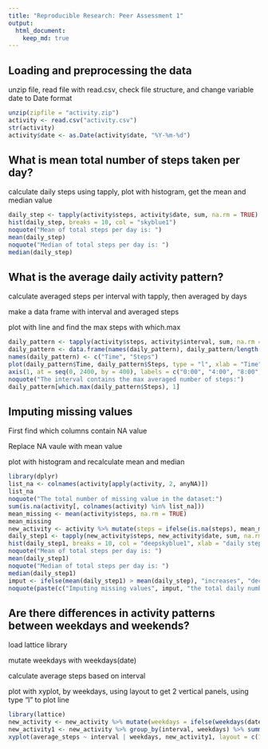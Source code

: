 ```yaml
---
title: "Reproducible Research: Peer Assessment 1"
output: 
  html_document:
    keep_md: true
---
```



## Loading and preprocessing the data

unzip file, read file with read.csv, check file structure, and change variable date to Date format

```r
unzip(zipfile = "activity.zip")
activity <- read.csv("activity.csv")
str(activity)
activity$date <- as.Date(activity$date, "%Y-%m-%d")

```


## What is mean total number of steps taken per day?
calculate daily steps using tapply, plot with histogram, get the mean and median value

```r
daily_step <- tapply(activity$steps, activity$date, sum, na.rm = TRUE)
hist(daily_step, breaks = 10, col = "skyblue1")
noquote("Mean of total steps per day is: ") 
mean(daily_step)
noquote("Median of total steps per day is: ") 
median(daily_step)

```

## What is the average daily activity pattern?
calculate averaged steps per interval with tapply, then averaged by days

make a data frame with interval and averaged steps

plot with line and find the max steps with which.max
```r
daily_pattern <- tapply(activity$steps, activity$interval, sum, na.rm = TRUE)
daily_pattern <- data.frame(names(daily_pattern), daily_pattern/length(daily_step))
names(daily_pattern) <- c("Time", "Steps")
plot(daily_pattern$Time, daily_pattern$Steps, type = "l", xlab = "Time", ylab = "Steps", xaxt = 'n', col = "skyblue2")
axis(1, at = seq(0, 2400, by = 400), labels = c("0:00", "4:00", "8:00", "12:00", "16:00", "20:00", "24:00"))
noquote("The interval contains the max averaged number of steps:")
daily_pattern[which.max(daily_pattern$Steps), 1]


```
## Imputing missing values
First find which columns contain NA value

Replace NA vaule with mean value

plot with histogram and recalculate mean and median
```r
library(dplyr)
list_na <- colnames(activity[apply(activity, 2, anyNA)])
list_na
noquote("The total number of missing value in the dataset:")
sum(is.na(activity[, colnames(activity) %in% list_na]))
mean_missing <- mean(activity$steps, na.rm = TRUE)
mean_missing
new_activity <- activity %>% mutate(steps = ifelse(is.na(steps), mean_missing, steps))
daily_step1 <- tapply(new_activity$steps, new_activity$date, sum, na.rm = TRUE)
hist(daily_step1, breaks = 10, col = "deepskyblue1", xlab = "daily steps")
noquote("Mean of total steps per day is: ") 
mean(daily_step1)
noquote("Median of total steps per day is: ") 
median(daily_step1)
imput <- ifelse(mean(daily_step1) > mean(daily_step), "increases", "decreases")
noquote(paste(c("Imputing missing values", imput, "the total daily number of steps."), sep = " ", collapse = " "))

```


## Are there differences in activity patterns between weekdays and weekends?
load lattice library

mutate weekdays with weekdays(date)

calculate average steps based on interval

plot with xyplot, by weekdays, using layout to get 2 vertical panels, using type "l" to plot line
```r
library(lattice)
new_activity <- new_activity %>% mutate(weekdays = ifelse(weekdays(date) %in% c("Saturday", "Sunday"), "weekend", "weekday"))
new_activity1 <- new_activity %>% group_by(interval, weekdays) %>% summarise(average_steps = mean(steps))
xyplot(average_steps ~ interval | weekdays, new_activity1, layout = c(1, 2), type = "l", ylab = "Number of steps")

```